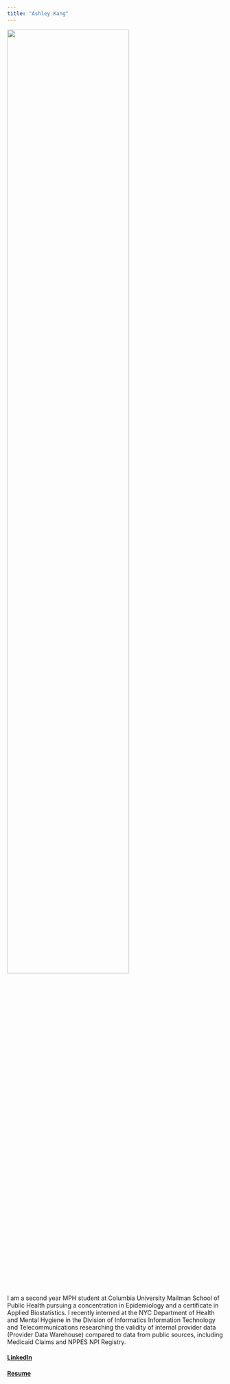 ```yaml
---
title: "Ashley Kang"
---
```


<img src="images/IMG_2780.jpeg" style="width:75%">


I am a second year MPH student at Columbia University Mailman School of Public Health pursuing a concentration in Epidemiology and a certificate in Applied Biostatistics. I recently interned at the NYC Department of Health and Mental Hygiene in the Division of Informatics Information Technology and Telecommunications researching the validity of internal provider data (Provider Data Warehouse) compared to data from public sources, including Medicaid Claims and NPPES NPI Registry.



#### [LinkedIn](https://www.linkedin.com/in/ashley-kang-74571278/)

#### [Resume](resume.html)





